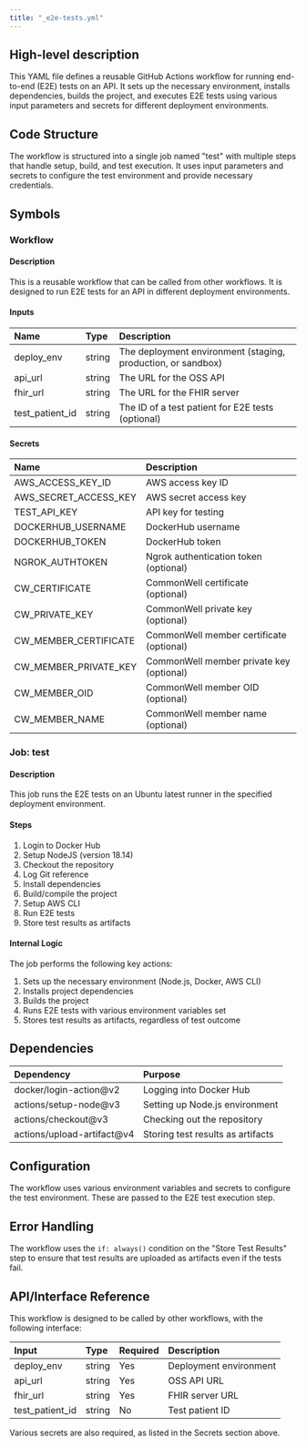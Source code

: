 ```yaml
---
title: "_e2e-tests.yml"
---
```


## High-level description
This YAML file defines a reusable GitHub Actions workflow for running end-to-end (E2E) tests on an API. It sets up the necessary environment, installs dependencies, builds the project, and executes E2E tests using various input parameters and secrets for different deployment environments.

## Code Structure
The workflow is structured into a single job named "test" with multiple steps that handle setup, build, and test execution. It uses input parameters and secrets to configure the test environment and provide necessary credentials.

## Symbols

### Workflow
#### Description
This is a reusable workflow that can be called from other workflows. It is designed to run E2E tests for an API in different deployment environments.

#### Inputs
| Name | Type | Description |
|:-----|:-----|:------------|
| deploy_env | string | The deployment environment (staging, production, or sandbox) |
| api_url | string | The URL for the OSS API |
| fhir_url | string | The URL for the FHIR server |
| test_patient_id | string | The ID of a test patient for E2E tests (optional) |

#### Secrets
| Name | Description |
|:-----|:------------|
| AWS_ACCESS_KEY_ID | AWS access key ID |
| AWS_SECRET_ACCESS_KEY | AWS secret access key |
| TEST_API_KEY | API key for testing |
| DOCKERHUB_USERNAME | DockerHub username |
| DOCKERHUB_TOKEN | DockerHub token |
| NGROK_AUTHTOKEN | Ngrok authentication token (optional) |
| CW_CERTIFICATE | CommonWell certificate (optional) |
| CW_PRIVATE_KEY | CommonWell private key (optional) |
| CW_MEMBER_CERTIFICATE | CommonWell member certificate (optional) |
| CW_MEMBER_PRIVATE_KEY | CommonWell member private key (optional) |
| CW_MEMBER_OID | CommonWell member OID (optional) |
| CW_MEMBER_NAME | CommonWell member name (optional) |

### Job: test
#### Description
This job runs the E2E tests on an Ubuntu latest runner in the specified deployment environment.

#### Steps
1. Login to Docker Hub
2. Setup NodeJS (version 18.14)
3. Checkout the repository
4. Log Git reference
5. Install dependencies
6. Build/compile the project
7. Setup AWS CLI
8. Run E2E tests
9. Store test results as artifacts

#### Internal Logic
The job performs the following key actions:
1. Sets up the necessary environment (Node.js, Docker, AWS CLI)
2. Installs project dependencies
3. Builds the project
4. Runs E2E tests with various environment variables set
5. Stores test results as artifacts, regardless of test outcome

## Dependencies
| Dependency | Purpose |
|:-----------|:--------|
| docker/login-action@v2 | Logging into Docker Hub |
| actions/setup-node@v3 | Setting up Node.js environment |
| actions/checkout@v3 | Checking out the repository |
| actions/upload-artifact@v4 | Storing test results as artifacts |

## Configuration
The workflow uses various environment variables and secrets to configure the test environment. These are passed to the E2E test execution step.

## Error Handling
The workflow uses the `if: always()` condition on the "Store Test Results" step to ensure that test results are uploaded as artifacts even if the tests fail.

## API/Interface Reference
This workflow is designed to be called by other workflows, with the following interface:

| Input | Type | Required | Description |
|:------|:-----|:---------|:------------|
| deploy_env | string | Yes | Deployment environment |
| api_url | string | Yes | OSS API URL |
| fhir_url | string | Yes | FHIR server URL |
| test_patient_id | string | No | Test patient ID |

Various secrets are also required, as listed in the Secrets section above.